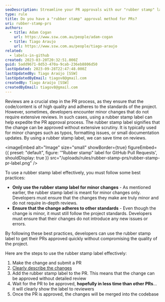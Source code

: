 ```yaml
---
seoDescription: Streamline your PR approvals with our "rubber stamp" label approach.
type: rule
title: Do you have a "rubber stamp" approval method for PRs?
uri: rubber-stamp-prs
authors:
  - title: Adam Cogan
    url: https://www.ssw.com.au/people/adam-cogan
  - title: Tiago Araujo
    url: https://www.ssw.com.au/people/tiago-araujo
related:
  - labels-in-github
created: 2023-03-20T20:32:51.000Z
guid: 5add9671-8d53-470a-9cab-236eb8806d50
lastUpdated: 2023-09-28T22:47:48.000Z
lastUpdatedBy: Tiago Araújo [SSW]
lastUpdatedByEmail: tiagov8@gmail.com
createdBy: Tiago Araújo [SSW]
createdByEmail: tiagov8@gmail.com
---
```


Reviews are a crucial step in the PR process, as they ensure that the code/content is of high quality and adheres to the standards of the project. However, sometimes, developers encounter minor changes that do not require extensive reviews. In such cases, using a rubber stamp label can help expedite the PR approval process.
The rubber stamp label signifies that the change can be approved without extensive scrutiny. It is typically used for minor changes such as typos, formatting issues, or small documentation updates. By using a rubber stamp label, we can save time on reviews.

<imageEmbed
  alt="Image"
  size="small"
  showBorder={true}
  figureEmbed={{
    preset: "default",
    figure: '"Rubber stamp" label for GitHub Pull Requests',
    shouldDisplay: true
  }}
  src="/uploads/rules/rubber-stamp-prs/rubber-stamp-pr-label.png"
/>

To use a rubber stamp label effectively, you must follow some best practices:

- **Only use the rubber stamp label for minor changes** - As mentioned earlier, the rubber stamp label is meant for minor changes only. Developers must ensure that the changes they make are truly minor and do not require in-depth reviews.
- **Ensure that the change adheres to other standards** - Even though the change is minor, it must still follow the project standards. Developers must ensure that their changes do not introduce any new issues or errors.

By following these best practices, developers can use the rubber stamp label to get their PRs approved quickly without compromising the quality of the project.

Here are the steps to use the rubber stamp label effectively:

1. Make the change and submit a PR
2. [Clearly describe the changes](/useful-information-on-changes)
3. Add the rubber stamp label to the PR. This means that the change can be approved without detailed review
4. Wait for the PR to be approved, **hopefully in less time than other PRs**... it will clearly show the label to reviewers
5. Once the PR is approved, the changes will be merged into the codebase
